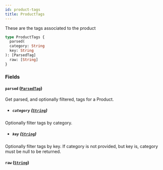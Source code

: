 ```yaml
---
id: product-tags
title: ProductTags
---
```



These are the tags associated to the product


```graphql
type ProductTags {
  parsed(
  category: String
  key: String
): [ParsedTag]
  raw: [String]
}
```


### Fields

#### `parsed` ([`ParsedTag`](/developers/demandhq-apis/storefront-api/graphql/reference/objects/parsed-tag))

Get parsed, and optionally filtered, tags for a Product.
- ##### `category` ([`String`](/developers/demandhq-apis/storefront-api/graphql/reference/scalars/string))

Optionally filter tags by category.


- ##### `key` ([`String`](/developers/demandhq-apis/storefront-api/graphql/reference/scalars/string))

Optionally filter tags by key. If category is not provided, but key is, category must be null to be returned.


#### `raw` ([`String`](/developers/demandhq-apis/storefront-api/graphql/reference/scalars/string))






